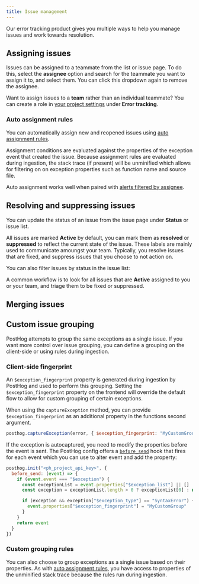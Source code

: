 ```yaml
---
title: Issue management
---
```


Our error tracking product gives you multiple ways to help you manage issues and work towards resolution. 

## Assigning issues

Issues can be assigned to a teammate from the list or issue page. To do this, select the **assignee** option and search for the teammate you want to assign it to, and select them. You can click this dropdown again to remove the assignee.

Want to assign issues to a **team** rather than an individual teammate? You can create a role in [your project settings](https://us.posthog.com/settings/organization-roles) under **Error tracking**.

<ProductScreenshot
  imageLight="https://res.cloudinary.com/dmukukwp6/image/upload/roles_light_6c7ea17be9.png"
  imageDark="https://res.cloudinary.com/dmukukwp6/image/upload/roles_dark_f721b94577.png"
  alt="Error tracking role assignees"
  classes="rounded"
/>

### Auto assignment rules

You can automatically assign new and reopened issues using [auto assignment rules](https://us.posthog.com/error_tracking/configuration?tab=error-tracking-auto-assignment#selectedSetting=error-tracking-auto-assignment).

Assignment conditions are evaluated against the properties of the exception event that created the issue. Because assignment rules are evaluated during ingestion, the stack trace (if present) will be unminified which allows for filtering on on exception properties such as function name and source file.

<ProductScreenshot
  imageLight="https://res.cloudinary.com/dmukukwp6/image/upload/assignment_rules_light_1cf9a2437a.png"
  imageDark="https://res.cloudinary.com/dmukukwp6/image/upload/assignment_rules_dark_11e0830b0c.png"
  alt="Error tracking auto assignment rules"
  classes="rounded"
/>

Auto assignment works well when paired with [alerts filtered by assignee](/docs/error-tracking/alerts#alert-filtering).

## Resolving and suppressing issues

You can update the status of an issue from the issue page under **Status** or issue list. 

All issues are marked **Active** by default, you can mark them as **resolved** or **suppressed** to reflect the current state of the issue. These labels are mainly used to communicate amoungst your team. Typically, you resolve issues that are fixed, and suppress issues that you choose to not action on.

You can also filter issues by status in the issue list:

<ProductScreenshot
  imageLight="https://res.cloudinary.com/dmukukwp6/image/upload/filter_by_status_light_1f57d7d0b1.png"
  imageDark="https://res.cloudinary.com/dmukukwp6/image/upload/filter_by_status_dark_f48d183989.png"
  alt="Error tracking filter by issue status"
  classes="rounded"
/>

A common workflow is to look for all issues that are **Active** assigned to you or your team, and triage them to be fixed or suppressed. 

## Merging issues


<MergingIssues />

## Custom issue grouping

PostHog attempts to group the same exceptions as a single issue. If you want more control over issue grouping, you can define a grouping on the client-side or using rules during ingestion.

### Client-side fingerprint

An `$exception_fingerprint` property is generated during ingestion by PostHog and used to perform this grouping. Setting the `$exception_fingerprint` property on the frontend will override the default flow to allow for custom grouping of certain exceptions.

When using the `captureException` method, you can provide `$exception_fingerprint` as an additional property in the functions second argument.

```js
posthog.captureException(error, { $exception_fingerprint: "MyCustomGroup" })
```

If the exception is autocaptured, you need to modify the properties before the event is sent. The PostHog config offers a [`before_send`](/docs/libraries/js/features#amending-or-sampling-events) hook that fires for each event which you can use to alter event and add the property:

```javascript
posthog.init("<ph_project_api_key>", {
  before_send: (event) => {
    if (event.event === "$exception") {
      const exceptionList = event.properties["$exception_list"] || []
      const exception = exceptionList.length > 0 ? exceptionList[0] : null;

      if (exception && exception["$exception_type"] == "SyntaxError") {
        event.properties["$exception_fingerprint"] = "MyCustomGroup"
      }    
    }
    return event
  }
})
```

### Custom grouping rules

You can also choose to group exceptions as a single issue based on their properties. As with [auto assignment rules](#auto-assignment-rules), you have access to properties of the unminified stack trace because the rules run during ingestion.

<ProductScreenshot
  imageLight="https://res.cloudinary.com/dmukukwp6/image/upload/custom_grouping_light_f3e99a56b5.png"
  imageDark="https://res.cloudinary.com/dmukukwp6/image/upload/custom_grouping_dark_927e7c5774.png"
  alt="Error tracking custom issue grouping"
  classes="rounded"
/>